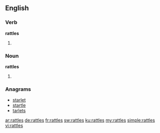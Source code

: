 ==English==

===Verb===
'''rattles'''
# {{third-person singular of|rattle}}

===Noun===
'''rattles'''
# {{plural of|rattle}}

===Anagrams===
* [[starlet#English|starlet]]
* [[startle#English|startle]]
* [[tarlets#English|tarlets]]

[[ar:rattles]]
[[de:rattles]]
[[fr:rattles]]
[[sw:rattles]]
[[ku:rattles]]
[[my:rattles]]
[[simple:rattles]]
[[vi:rattles]]